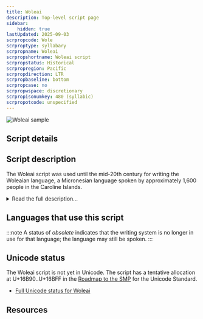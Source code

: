 ```yaml
---
title: Woleai
description: Top-level script page
sidebar:
    hidden: true
lastUpdated: 2025-09-03
scrpropcode: Wole
scrproptype: syllabary
scrpropname: Woleai
scrpropshortname: Woleai script
scrpropstatus: Historical
scrpropregion: Pacific
scrpropdirection: LTR
scrpropbaseline: bottom
scrpropcase: no
scrpropwspace: discretionary
scrpropisonumkey: 480 (syllabic)
scrpropotcode: unspecified
---
```



![Woleai sample](../images/wole-sample.png "From Wikipedia. See Use and History subject area.")

## Script details

<ScriptDetails />

## Script description

The Woleai script was used until the mid-20th century for writing the Woleaian language, a Micronesian language spoken by approximately 1,600 people in the Caroline Islands.

<details>
<summary>Read the full description...</summary>The origin of the script is not known, although some letters appear to be Latin-based. It is thought that this came about after a European missionary, Alfred Snelling, became lost at sea and landed on one of the Caroline Islands in 1905. There is some debate as to whether the Woleaian people already had a writing system prior to Snelling's arrival, into which they integrated some Latin-based characters, or whether they adopted his system and augmented and modified it using other symbols. 

The script is a syllabary containing 98 characters. It is written from left to right, often without interword spacing. No ligation or shaping behaviour is present. Consonant and vowel length, which are distinctive in spoken Woleaian, are not represented in writing.

Usage of the script began to decline in the 1950s, and a Latin orthography is now used for writing Woleaian.
</details>

## Languages that use this script

:::note
A status of _obsolete_ indicates that the writing system is no longer in use for that language; the language may still be spoken.
:::

<WsList script='Wole' wsMax='5' />

## Unicode status

The Woleai script is not yet in Unicode. The script has a tentative allocation at U+16B90..U+16BFF in the [Roadmap to the SMP](http://www.unicode.org/roadmaps/smp/) for the Unicode Standard.

- [Full Unicode status for Woleai](/scrlang/unicode/wole-unicode)



## Resources

<ScriptResources detailSummary='seemore' />

